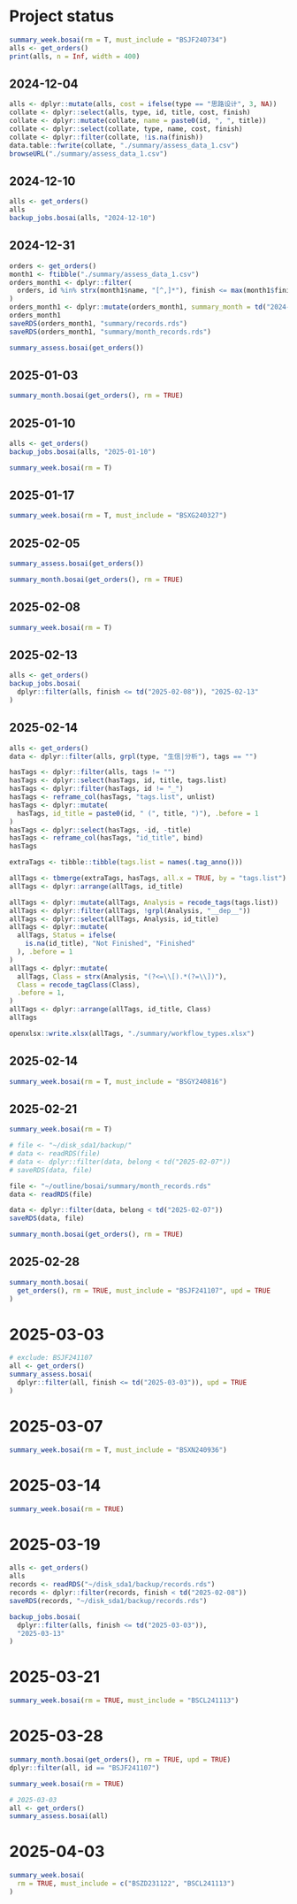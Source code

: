 
# Project status

```r
summary_week.bosai(rm = T, must_include = "BSJF240734")
alls <- get_orders()
print(alls, n = Inf, width = 400)
```

## 2024-12-04

```r
alls <- dplyr::mutate(alls, cost = ifelse(type == "思路设计", 3, NA))
collate <- dplyr::select(alls, type, id, title, cost, finish)
collate <- dplyr::mutate(collate, name = paste0(id, ", ", title))
collate <- dplyr::select(collate, type, name, cost, finish)
collate <- dplyr::filter(collate, !is.na(finish))
data.table::fwrite(collate, "./summary/assess_data_1.csv")
browseURL("./summary/assess_data_1.csv")
```

## 2024-12-10

```r
alls <- get_orders()
alls
backup_jobs.bosai(alls, "2024-12-10")
```

## 2024-12-31


```r
orders <- get_orders()
month1 <- ftibble("./summary/assess_data_1.csv")
orders_month1 <- dplyr::filter(
  orders, id %in% strx(month1$name, "[^,]*"), finish <= max(month1$finish)
)
orders_month1 <- dplyr::mutate(orders_month1, summary_month = td("2024-12-04"), .before = 1)
orders_month1
saveRDS(orders_month1, "summary/records.rds")
saveRDS(orders_month1, "summary/month_records.rds")

summary_assess.bosai(get_orders())
```

## 2025-01-03

```r
summary_month.bosai(get_orders(), rm = TRUE)
```

## 2025-01-10

```r
alls <- get_orders()
backup_jobs.bosai(alls, "2025-01-10")

summary_week.bosai(rm = T)
```

## 2025-01-17

```r
summary_week.bosai(rm = T, must_include = "BSXG240327")
```

## 2025-02-05

```r
summary_assess.bosai(get_orders())

summary_month.bosai(get_orders(), rm = TRUE)
```

## 2025-02-08

```r
summary_week.bosai(rm = T)
```

## 2025-02-13

```r
alls <- get_orders()
backup_jobs.bosai(
  dplyr::filter(alls, finish <= td("2025-02-08")), "2025-02-13"
)
```

## 2025-02-14

```r
alls <- get_orders()
data <- dplyr::filter(alls, grpl(type, "生信|分析"), tags == "")

hasTags <- dplyr::filter(alls, tags != "")
hasTags <- dplyr::select(hasTags, id, title, tags.list)
hasTags <- dplyr::filter(hasTags, id != "_")
hasTags <- reframe_col(hasTags, "tags.list", unlist)
hasTags <- dplyr::mutate(
  hasTags, id_title = paste0(id, " (", title, ")"), .before = 1
)
hasTags <- dplyr::select(hasTags, -id, -title)
hasTags <- reframe_col(hasTags, "id_title", bind)
hasTags

extraTags <- tibble::tibble(tags.list = names(.tag_anno()))

allTags <- tbmerge(extraTags, hasTags, all.x = TRUE, by = "tags.list")
allTags <- dplyr::arrange(allTags, id_title)

allTags <- dplyr::mutate(allTags, Analysis = recode_tags(tags.list))
allTags <- dplyr::filter(allTags, !grpl(Analysis, "__dep__"))
allTags <- dplyr::select(allTags, Analysis, id_title)
allTags <- dplyr::mutate(
  allTags, Status = ifelse(
    is.na(id_title), "Not Finished", "Finished"
  ), .before = 1
)
allTags <- dplyr::mutate(
  allTags, Class = strx(Analysis, "(?<=\\[).*(?=\\])"), 
  Class = recode_tagClass(Class),
  .before = 1,
)
allTags <- dplyr::arrange(allTags, id_title, Class)
allTags

openxlsx::write.xlsx(allTags, "./summary/workflow_types.xlsx")
```

## 2025-02-14

```r
summary_week.bosai(rm = T, must_include = "BSGY240816")
```

## 2025-02-21

```r
summary_week.bosai(rm = T)
```

```r
# file <- "~/disk_sda1/backup/"
# data <- readRDS(file)
# data <- dplyr::filter(data, belong < td("2025-02-07"))
# saveRDS(data, file)
```

```r
file <- "~/outline/bosai/summary/month_records.rds"
data <- readRDS(file)

data <- dplyr::filter(data, belong < td("2025-02-07"))
saveRDS(data, file)

summary_month.bosai(get_orders(), rm = TRUE)
```

## 2025-02-28

```r
summary_month.bosai(
  get_orders(), rm = TRUE, must_include = "BSJF241107", upd = TRUE
)

```

# 2025-03-03

```r
# exclude: BSJF241107
all <- get_orders()
summary_assess.bosai(
  dplyr::filter(all, finish <= td("2025-03-03")), upd = TRUE
)
```

# 2025-03-07

```r
summary_week.bosai(rm = T, must_include = "BSXN240936")
```

# 2025-03-14

```r
summary_week.bosai(rm = TRUE)
```

# 2025-03-19

```r
alls <- get_orders()
alls
records <- readRDS("~/disk_sda1/backup/records.rds")
records <- dplyr::filter(records, finish < td("2025-02-08"))
saveRDS(records, "~/disk_sda1/backup/records.rds")

backup_jobs.bosai(
  dplyr::filter(alls, finish <= td("2025-03-03")), 
  "2025-03-13"
)
```

# 2025-03-21

```r
summary_week.bosai(rm = TRUE, must_include = "BSCL241113")
```

# 2025-03-28

```r
summary_month.bosai(get_orders(), rm = TRUE, upd = TRUE)
dplyr::filter(all, id == "BSJF241107")

summary_week.bosai(rm = TRUE)

# 2025-03-03
all <- get_orders()
summary_assess.bosai(all)
```

# 2025-04-03

```r
summary_week.bosai(
  rm = TRUE, must_include = c("BSZD231122", "BSCL241113")
)
```

